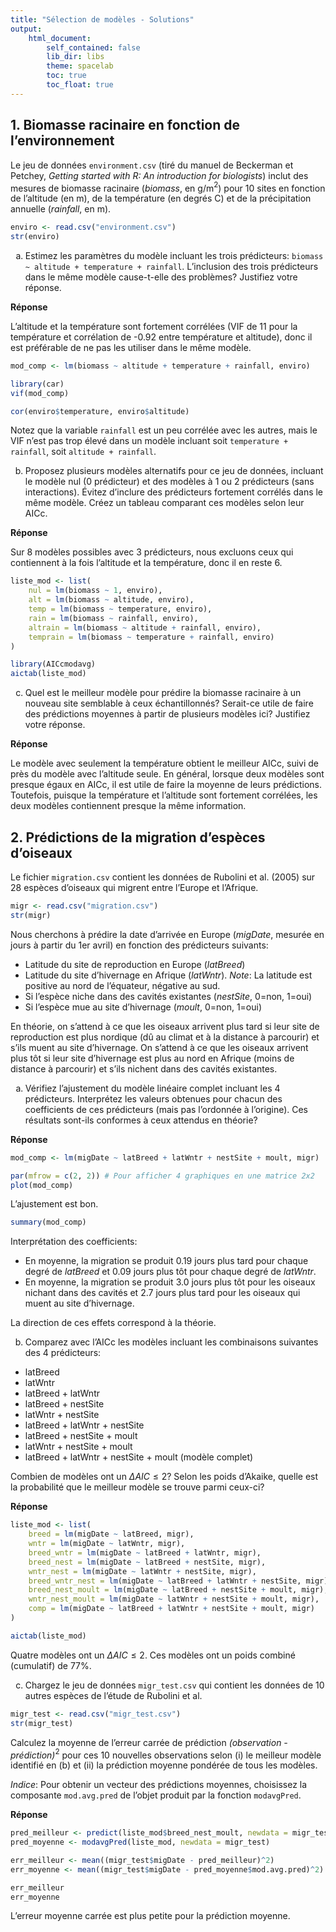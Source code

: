 ```yaml
---
title: "Sélection de modèles - Solutions"
output:
    html_document:
        self_contained: false
        lib_dir: libs
        theme: spacelab
        toc: true
        toc_float: true
---
```


## 1. Biomasse racinaire en fonction de l'environnement

Le jeu de données `environment.csv` (tiré du manuel de Beckerman et Petchey, *Getting started with R: An introduction for biologists*) inclut des mesures de biomasse racinaire (*biomass*, en g/m$^2$) pour 10 sites en fonction de l'altitude (en m), de la température (en degrés C) et de la précipitation annuelle (*rainfall*, en m).

```r
enviro <- read.csv("environment.csv")
str(enviro)
```

a) Estimez les paramètres du modèle incluant les trois prédicteurs: `biomass ~ altitude + temperature + rainfall`. L'inclusion des trois prédicteurs dans le même modèle cause-t-elle des problèmes? Justifiez votre réponse.

**Réponse**

L'altitude et la température sont fortement corrélées (VIF de 11 pour la température et corrélation de -0.92 entre température et altitude), donc il est préférable de ne pas les utiliser dans le même modèle.

```r
mod_comp <- lm(biomass ~ altitude + temperature + rainfall, enviro)

library(car)
vif(mod_comp)

cor(enviro$temperature, enviro$altitude)
```

Notez que la variable `rainfall` est un peu corrélée avec les autres, mais le VIF n'est pas trop élevé dans un modèle incluant soit `temperature + rainfall`, soit `altitude + rainfall`.

b) Proposez plusieurs modèles alternatifs pour ce jeu de données, incluant le modèle nul (0 prédicteur) et des modèles à 1 ou 2 prédicteurs (sans interactions). Évitez d'inclure des prédicteurs fortement corrélés dans le même modèle. Créez un tableau comparant ces modèles selon leur AICc.

**Réponse**

Sur 8 modèles possibles avec 3 prédicteurs, nous excluons ceux qui contiennent à la fois l'altitude et la température, donc il en reste 6.

```r
liste_mod <- list(
    nul = lm(biomass ~ 1, enviro),
    alt = lm(biomass ~ altitude, enviro),
    temp = lm(biomass ~ temperature, enviro),
    rain = lm(biomass ~ rainfall, enviro),
    altrain = lm(biomass ~ altitude + rainfall, enviro),
    temprain = lm(biomass ~ temperature + rainfall, enviro)
)

library(AICcmodavg)
aictab(liste_mod)
```

c) Quel est le meilleur modèle pour prédire la biomasse racinaire à un nouveau site semblable à ceux échantillonnés? Serait-ce utile de faire des prédictions moyennes à partir de plusieurs modèles ici? Justifiez votre réponse.

**Réponse**

Le modèle avec seulement la température obtient le meilleur AICc, suivi de près du modèle avec l'altitude seule. En général, lorsque deux modèles sont presque égaux en AICc, il est utile de faire la moyenne de leurs prédictions. Toutefois, puisque la température et l'altitude sont fortement corrélées, les deux modèles contiennent presque la même information.


## 2. Prédictions de la migration d'espèces d'oiseaux

Le fichier `migration.csv` contient les données de Rubolini et al. (2005) sur 28 espèces d'oiseaux qui migrent entre l'Europe et l'Afrique. 

```r
migr <- read.csv("migration.csv")
str(migr)
```


Nous cherchons à prédire la date d'arrivée en Europe (*migDate*, mesurée en jours à partir du 1er avril) en fonction des prédicteurs suivants:

- Latitude du site de reproduction en Europe (*latBreed*)
- Latitude du site d'hivernage en Afrique (*latWntr*). *Note*: La latitude est positive au nord de l'équateur, négative au sud.
- Si l'espèce niche dans des cavités existantes (*nestSite*, 0=non, 1=oui)
- Si l'espèce mue au site d'hivernage (*moult*, 0=non, 1=oui)

En théorie, on s'attend à ce que les oiseaux arrivent plus tard si leur site de reproduction est plus nordique (dû au climat et à la distance à parcourir) et s'ils muent au site d'hivernage. On s'attend à ce que les oiseaux arrivent plus tôt si leur site d'hivernage est plus au nord en Afrique (moins de distance à parcourir) et s'ils nichent dans des cavités existantes.

a) Vérifiez l'ajustement du modèle linéaire complet incluant les 4 prédicteurs. Interprétez les valeurs obtenues pour chacun des coefficients de ces prédicteurs (mais pas l'ordonnée à l'origine). Ces résultats sont-ils conformes à ceux attendus en théorie? 

**Réponse**

```r
mod_comp <- lm(migDate ~ latBreed + latWntr + nestSite + moult, migr)

par(mfrow = c(2, 2)) # Pour afficher 4 graphiques en une matrice 2x2
plot(mod_comp)
```

L'ajustement est bon.

```r
summary(mod_comp)
```

Interprétation des coefficients:

- En moyenne, la migration se produit 0.19 jours plus tard pour chaque degré de *latBreed* et 0.09 jours plus tôt pour chaque degré de *latWntr*.
- En moyenne, la migration se produit 3.0 jours plus tôt pour les oiseaux nichant dans des cavités et 2.7 jours plus tard pour les oiseaux qui muent au site d'hivernage.

La direction de ces effets correspond à la théorie.


b) Comparez avec l'AICc les modèles incluant les combinaisons suivantes des 4 prédicteurs:

- latBreed
- latWntr
- latBreed + latWntr
- latBreed + nestSite
- latWntr + nestSite 
- latBreed + latWntr + nestSite
- latBreed + nestSite + moult
- latWntr + nestSite + moult
- latBreed + latWntr + nestSite + moult (modèle complet)

Combien de modèles ont un $\Delta AIC \le 2$? Selon les poids d'Akaike, quelle est la probabilité que le meilleur modèle se trouve parmi ceux-ci?

**Réponse**

```r
liste_mod <- list(
    breed = lm(migDate ~ latBreed, migr),
    wntr = lm(migDate ~ latWntr, migr),
    breed_wntr = lm(migDate ~ latBreed + latWntr, migr),
    breed_nest = lm(migDate ~ latBreed + nestSite, migr),
    wntr_nest = lm(migDate ~ latWntr + nestSite, migr), 
    breed_wntr_nest = lm(migDate ~ latBreed + latWntr + nestSite, migr),
    breed_nest_moult = lm(migDate ~ latBreed + nestSite + moult, migr),
    wntr_nest_moult = lm(migDate ~ latWntr + nestSite + moult, migr),
    comp = lm(migDate ~ latBreed + latWntr + nestSite + moult, migr)
)

aictab(liste_mod)
```

Quatre modèles ont un $\Delta AIC \le 2$. Ces modèles ont un poids combiné (cumulatif) de 77%.

c) Chargez le jeu de données `migr_test.csv` qui contient les données de 10 autres espèces de l'étude de Rubolini et al.

```r
migr_test <- read.csv("migr_test.csv")
str(migr_test)
```

Calculez la moyenne de l'erreur carrée de prédiction *(observation - prédiction)*$^2$ pour ces 10 nouvelles observations selon (i) le meilleur modèle identifié en (b) et (ii) la prédiction moyenne pondérée de tous les modèles.

*Indice*: Pour obtenir un vecteur des prédictions moyennes, choisissez la composante `mod.avg.pred` de l'objet produit par la fonction `modavgPred`.

**Réponse**

```r
pred_meilleur <- predict(liste_mod$breed_nest_moult, newdata = migr_test)
pred_moyenne <- modavgPred(liste_mod, newdata = migr_test)

err_meilleur <- mean((migr_test$migDate - pred_meilleur)^2)
err_moyenne <- mean((migr_test$migDate - pred_moyenne$mod.avg.pred)^2)

err_meilleur
err_moyenne
```

L'erreur moyenne carrée est plus petite pour la prédiction moyenne.

